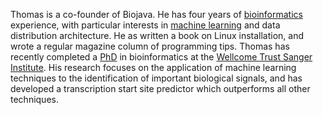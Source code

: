 Thomas is a co-founder of Biojava. He has four years of [[wp:bioinformatics|bioinformatics]] experience, with particular interests in [[wp:machine learning|machine learning]] and data distribution architecture. He as written a book on Linux installation, and wrote a regular magazine column of programming tips. Thomas has recently completed a [http://sanger.ac.uk/Info/theses/ PhD] in bioinformatics at the [http://www.sanger.ac.uk/ Wellcome Trust Sanger Institute]. His research focuses on the application of machine learning techniques to the identification of important biological signals, and has developed a transcription start site predictor which outperforms all other techniques.